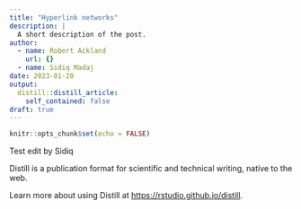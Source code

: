 ```yaml
---
title: "Hyperlink networks"
description: |
  A short description of the post.
author:
  - name: Robert Ackland
    url: {}
  - name: Sidiq Madaj
date: 2023-01-20
output:
  distill::distill_article:
    self_contained: false
draft: true
---
```



```r
knitr::opts_chunk$set(echo = FALSE)
```

Test edit by Sidiq

Distill is a publication format for scientific and technical writing, native to the web.

Learn more about using Distill at <https://rstudio.github.io/distill>.


